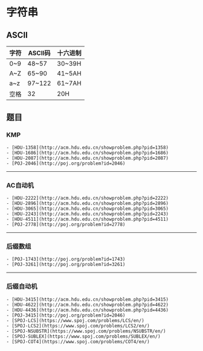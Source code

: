 # 字符串

## ASCII

| 字符 | ASCII码 | 十六进制 |
| ---- | ----------- | -------- |
| 0~9  | 48~57       | 30~39H   |
| A~Z  | 65~90       | 41~5AH   |
| a~z  | 97~122      | 61~7AH   |
| 空格 | 32          | 20H      |



## 题目

### KMP

<Columns>

    - [HDU-1358](http://acm.hdu.edu.cn/showproblem.php?pid=1358)
    - [HDU-1686](http://acm.hdu.edu.cn/showproblem.php?pid=1686)
    - [HDU-2087](http://acm.hdu.edu.cn/showproblem.php?pid=2087)
    - [POJ-2046](http://poj.org/problem?id=2046)

</Columns>

---

### AC自动机

<Columns>

    - [HDU-2222](http://acm.hdu.edu.cn/showproblem.php?pid=2222)
    - [HDU-2896](http://acm.hdu.edu.cn/showproblem.php?pid=2896)
    - [HDU-3065](http://acm.hdu.edu.cn/showproblem.php?pid=3065)
    - [HDU-2243](http://acm.hdu.edu.cn/showproblem.php?pid=2243)
    - [HDU-4511](http://acm.hdu.edu.cn/showproblem.php?pid=4511)
    - [POJ-2778](http://poj.org/problem?id=2778)

</Columns>

---

### 后缀数组

<Columns>

    - [POJ-1743](http://poj.org/problem?id=1743)
    - [POJ-3261](http://poj.org/problem?id=3261)

</Columns>

---

### 后缀自动机

<Columns>

    - [HDU-3415](http://acm.hdu.edu.cn/showproblem.php?pid=3415)
    - [HDU-4622](http://acm.hdu.edu.cn/showproblem.php?pid=4622)
    - [HDU-4436](http://acm.hdu.edu.cn/showproblem.php?pid=4436)
    - [POJ-3415](http://poj.org/problem?id=2046)
    - [SPOJ-LCS](https://www.spoj.com/problems/LCS/en/)
    - [SPOJ-LCS2](https://www.spoj.com/problems/LCS2/en/)
    - [SPOJ-NSUBSTR](https://www.spoj.com/problems/NSUBSTR/en/)
    - [SPOJ-SUBLEX](https://www.spoj.com/problems/SUBLEX/en/)
    - [SPOJ-COT4](https://www.spoj.com/problems/COT4/en/)

</Columns>


